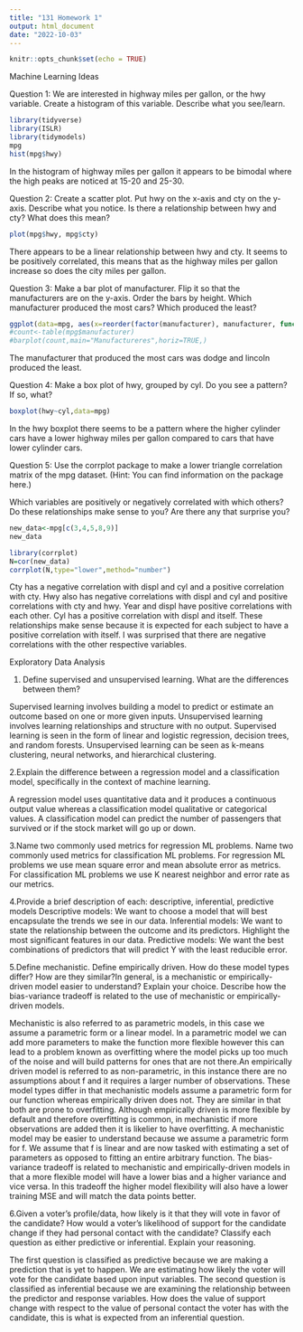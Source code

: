 ```yaml
---
title: "131 Homework 1"
output: html_document
date: "2022-10-03"
---
```


```r
knitr::opts_chunk$set(echo = TRUE)
```

Machine Learning Ideas 

Question 1:
We are interested in highway miles per gallon, or the hwy variable. 
Create a histogram of this variable. Describe what you see/learn.

```r
library(tidyverse)
library(ISLR)
library(tidymodels)
mpg
hist(mpg$hwy)
```
In the histogram of highway miles per gallon it appears to be bimodal where 
the high peaks are noticed at 15-20 and 25-30. 

Question 2:
Create a scatter plot. Put hwy on the x-axis and cty on the y-axis. 
Describe what you notice. Is there a relationship between hwy and cty? What does this mean?

```r
plot(mpg$hwy, mpg$cty)
```
There appears to be a linear relationship between hwy and cty. It seems to be positively correlated, 
this means that as the highway miles per gallon increase so does the city miles per gallon. 

Question 3:
Make a bar plot of manufacturer. Flip it so that the manufacturers are on the y-axis. Order the bars by height. 
Which manufacturer produced the most cars? Which produced the least?

```r
ggplot(data=mpg, aes(x=reorder(factor(manufacturer), manufacturer, function(x) length(x)))) + geom_bar()+ coord_flip()
#count<-table(mpg$manufacturer)
#barplot(count,main="Manufactureres",horiz=TRUE,)
```
The manufacturer that produced the most cars was dodge and lincoln produced the least. 

Question 4:
Make a box plot of hwy, grouped by cyl. Do you see a pattern? If so, what?

```r
boxplot(hwy~cyl,data=mpg)
```
In the hwy boxplot there seems to be a pattern where the higher cylinder cars have a 
lower highway miles per gallon compared to cars that have lower cylinder cars. 

Question 5:
Use the corrplot package to make a lower triangle correlation matrix of the 
mpg dataset. (Hint: You can find information on the package here.)

Which variables are positively or negatively correlated with which others? 
Do these relationships make sense to you? Are there any that surprise you?

```r
new_data<-mpg[c(3,4,5,8,9)]
new_data
```
```r
library(corrplot)
N=cor(new_data)
corrplot(N,type="lower",method="number")
```
Cty has a negative correlation with displ and cyl and a positive correlation with cty. 
Hwy also has negative correlations with displ and cyl and positive correlations with cty and hwy. 
Year and displ have positive correlations with each other. Cyl has a positive correlation with displ and itself.
These relationships make sense because it is expected for each subject to have a positive correlation with itself. 
I was surprised that there are negative correlations with the other respective variables. 


Exploratory Data Analysis

1. Define supervised and unsupervised learning. What are the differences between them? 

 Supervised learning involves building a model to predict or estimate an outcome based on one or more given inputs. 
 Unsupervised learning involves learning relationships and structure with no output. 
 Supervised learning is seen in the form of linear and logistic regression, decision trees, and random forests. 
 Unsupervised learning can be seen as k-means clustering, neural networks, and hierarchical clustering. 

2.Explain the difference between a regression model and a classification model, specifically in the context of machine learning. 

A regression model uses quantitative data and it produces a continuous output value whereas a classification model qualitative or categorical values. 
A classification model can predict the number of passengers that survived or if the stock market will go up or down. 

3.Name two commonly used metrics for regression ML problems. Name two commonly used metrics for classification ML problems.
For regression ML problems we use mean square error and mean absolute error as metrics. 
For classification ML problems we use K nearest neighbor and error rate as our metrics.

4.Provide a brief description of each: descriptive, inferential, predictive models 
Descriptive models: We want to choose a model that will best encapsulate the trends we see in our data.
Inferential models: We want to state the relationship between the outcome and its predictors. Highlight the most significant features in our data. 
Predictive models: We want the best combinations of predictors that will predict Y with the least reducible error. 

5.Define mechanistic. Define empirically driven. How do these model types differ? How are they similar?In general, is a mechanistic or
empirically-driven model easier to understand? Explain your choice. 
Describe how the bias-variance tradeoff is related to the use of 
mechanistic or empirically-driven models. 

Mechanistic is also referred to as parametric models, in this case we assume a parametric form or a linear model. In a parametric model we can add more parameters to make the function more flexible however this can lead to a
problem known as overfitting where the model picks up too much of the noise and will build patterns for ones that are not there.An empirically driven model is referred to as non-parametric, 
in this instance there are no assumptions about f and it requires a larger number of observations. 
These model types differ in that mechanistic models assume a parametric form for our function whereas empirically driven does not. They are similar in that both are prone to overfitting. 
Although empirically driven is more flexible by default and therefore overfitting is common, in mechanistic if more observations are added then it is likelier to have overfitting.
A mechanistic model may be easier to understand because we assume a parametric form for f.
We assume that f is linear and are now tasked with estimating a set of parameters as opposed to fitting an entire arbitrary function. 
The bias-variance tradeoff is related to mechanistic and empirically-driven models in that a more flexible model will have a lower bias and a higher variance and vice versa. 
In this tradeoff the higher model flexibility will also have a lower training MSE and will match the data points better.  

6.Given a voter’s profile/data, how likely is it that they will vote in favor of the candidate? How would a voter’s likelihood of support for the candidate change if they had personal contact with the candidate? Classify each question as either predictive or inferential. Explain your reasoning. 

The first question is classified as predictive because we are making a prediction that is yet to happen. We are estimating how likely the voter will vote for the candidate based upon input variables. 
The second question is classified as inferential because we are
examining the relationship between the predictor and response variables.
How does the value of support change with respect to the value of personal contact the voter has with the candidate, this is what is expected from an inferential question. 


